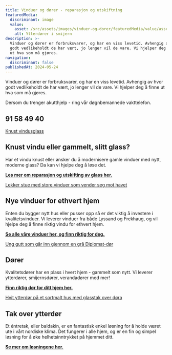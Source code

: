 ```yaml
---
title: Vinduer og dører - reparasjon og utskiftning
featuredMedia:
  discriminant: image
  value:
    asset: /src/assets/images/vinduer-og-dorer/featuredMedia/value/asset.jpeg
    alt: Ytterdører i smijern
description: >-
  Vinduer og dører er forbruksvarer, og har en viss levetid. Avhengig av hvor
  godt vedlikeholdt de har vært, jo lenger vil de vare. Vi hjelper deg å finne
  ut hva som må gjøres.
navigation:
  discriminant: false
publishedAt: 2024-05-24
---
```


Vinduer og dører er forbruksvarer, og har en viss levetid. Avhengig av hvor godt vedlikeholdt de har vært, jo lenger vil de vare. Vi hjelper deg å finne ut hva som må gjøres.

Dersom du trenger akutthjelp - ring vår døgnbemannede vakttelefon.

## 91 58 49 40

[Knust vindusglass](https://cdn.sanity.io/images/csbn9wp4/transformed-data/d88cc3be51ad1d9b081c5f4831cfdf7e5dbd57ee-1920x1080.png)

## **Knust vindu eller gammelt, slitt glass?**

Har et vindu knust eller ønsker du å modernisere gamle vinduer med nytt, moderne glass? Da kan vi hjelpe deg å løse det.

[**Les mer om reparasjon og utskifting av glass her.**](/odelagt-vindusglass)

[Lekker stue med store vinduer som vender seg mot havet](https://cdn.sanity.io/images/csbn9wp4/transformed-data/b87c989c823d78cff988b00d7e63bd4e7fdb9c09-2016x1512.jpg)

## Nye vinduer for ethvert hjem

Enten du bygger nytt hus eller pusser opp så er det viktig å investere i kvalitetsvinduer. Vi leverer vinduer fra både Lyssand og Frekhaug, og vil hjelpe deg å finne riktig vindu for ethvert hjem.

[**Se alle våre vinduer her, og finn riktig for deg.**](/vinduer)

[Ung gutt som går inn gjennom en grå Diplomat-dør](https://cdn.sanity.io/images/csbn9wp4/transformed-data/093c9ad317d068d61324a38f9e13a28156d84b56-1492x1000.jpg)

## Dører

Kvalitetsdører har en plass i hvert hjem - gammelt som nytt. Vi leverer ytterdører, smijernsdører, verandadører med mer!

[**Finn riktig dør for ditt hjem her.**](/dorer)

[Hvit ytterdør på et sortmalt hus med glasstak over døra](https://cdn.sanity.io/images/csbn9wp4/transformed-data/e25f305845a13a0516d7625c21f061d5a3f3e5e8-1920x1080.png)

## Tak over ytterdør

Et éntretak, eller baldakin, er en fantastisk enkel løsning for å holde været ute i vårt nordiske klima. Det fungerer i alle hjem, og er en fin og simpel løsning for å øke helhetsinntrykket på hjemmet ditt.

[**Se mer om løsningene her.**](/posts/tak-over-ytterdor)

